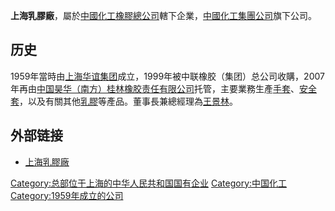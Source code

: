 '''上海乳膠廠'''，屬於[[中國化工橡膠總公司|中國化工橡膠總公司]]轄下企業，[[中國化工集團公司|中國化工集團公司]]旗下公司。

==历史==
1959年當時由[[上海华谊集团|上海华谊集团]]成立，1999年被中联橡胶（集团）总公司收購，2007年再由[[中国昊华（南方）桂林橡胶责任有限公司|中国昊华（南方）桂林橡胶责任有限公司]]托管，主要業務生產[[手套|手套]]、[[安全套|安全套]]，以及有關其他[[乳膠|乳膠]]等產品。董事長兼總經理為[[王景林|王景林]]。

== 外部链接 ==
* [http://www.shanghai-latex.com/ 上海乳膠廠] {{Wayback|url=http://www.shanghai-latex.com/ |date=20220324021115 }}

[[Category:总部位于上海的中华人民共和国国有企业|Category:总部位于上海的中华人民共和国国有企业]]
[[Category:中国化工|Category:中国化工]]
[[Category:1959年成立的公司|Category:1959年成立的公司]]